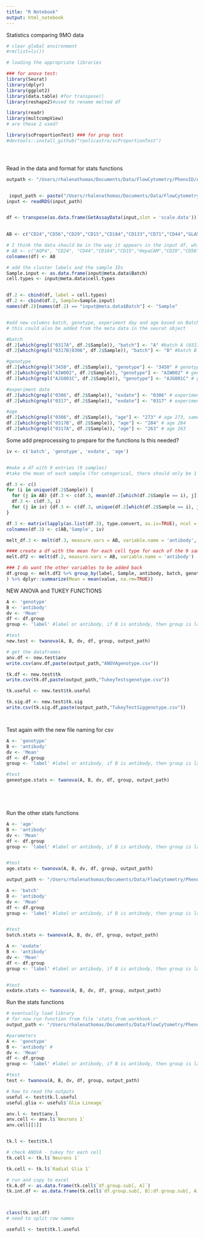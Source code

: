 ```yaml
---
title: "R Notebook"
output: html_notebook
---
```


Statistics comparing 9MO data


```r
# clear global environment
#rm(list=ls())

# loading the appropriate libraries

### for anova test: 
library(Seurat)
library(dplyr)
library(ggplot2)
library(data.table) #for transpose()
library(reshape2)#used to rename melted df

library(readr)
library(multcompView)
# are these 2 used?

library(scProportionTest) ### for prop test 
#devtools::install_github("rpolicastro/scProportionTest")





```

Read in the data and format for stats functions

```r
outpath <- "/Users/rhalenathomas/Documents/Data/FlowCytometry/PhenoID/Analysis/PaperFigures/"


 input_path <- paste("/Users/rhalenathomas/Documents/Data/FlowCytometry/PhenoID/Analysis/PaperFigures/","All9MOannaote.12072022.Rds")
input <- readRDS(input_path)


df <- transpose(as.data.frame(GetAssayData(input,slot = 'scale.data')))

 
AB <- c("CD24","CD56","CD29","CD15","CD184","CD133","CD71","CD44","GLAST","AQP4","HepaCAM", "CD140a","O4")

# I think the data should be in the way it appears in the input df, which 
# AB <- c("AQP4", "CD24", "CD44","CD184","CD15","HepaCAM","CD29","CD56", "O4","CD140a","CD133","GLAST","CD71")
colnames(df) <- AB

# add the cluster labels and the sample IDs
Sample.input <- as.data.frame(input@meta.data$Batch)
cell.types <- input@meta.data$cell.types


df.2 <- cbind(df, label = cell.types)
df.2 <- cbind(df.2, Sample=Sample.input)
names(df.2)[names(df.2) == "input@meta.data$Batch"] <- "Sample"


#add new columns batch, genotype, experiment day and age based on Batch (the old column)
# this could also be added from the meta data in the seurat object

#batch
df.2[which(grepl("0317A", df.2$Sample)), "batch"] <- "A" #batch A (0317A = A)
df.2[which(grepl("0317B|0306", df.2$Sample)), "batch"] <- "B" #batch B (0317B ir 0306 = B)

#genotype
df.2[which(grepl("3450", df.2$Sample)), "genotype"] <- "3450" # genotype 3450
df.2[which(grepl("AIW002", df.2$Sample)), "genotype"] <- "AIW002" # genotype AIW002
df.2[which(grepl("AJG001C", df.2$Sample)), "genotype"] <- "AJG001C" # genotype AJG001C

#experiment date
df.2[which(grepl("0306", df.2$Sample)), "exdate"] <- "0306" # experiment date 0306
df.2[which(grepl("0317", df.2$Sample)), "exdate"] <- "0317" # experiment date 0317

#age
df.2[which(grepl("0306", df.2$Sample)), "age"] <- "273" # age 273, same as ex date 0306
df.2[which(grepl("0317B", df.2$Sample)), "age"] <- "284" # age 284
df.2[which(grepl("0317A", df.2$Sample)), "age"] <- "263" # age 263


```

Some add preprocessing to prepare for the functions
Is this needed?

```r

iv <- c('batch', 'genotype', 'exdate', 'age')


#make a df with 9 entries (9 samples)
#take the mean of each sample (for categorical, there should only be 1 value) 

df.3 <- c()
for (i in unique(df.2$Sample)) {
  for (j in AB) {df.3 <- c(df.3, mean(df.2[which(df.2$Sample == i), j]))}
  df.3 <- c(df.3, i)
  for (j in iv) {df.3 <- c(df.3, unique(df.2[which(df.2$Sample == i), j]))}
}

df.3 <- matrix(lapply(as.list(df.3), type.convert, as.is=TRUE), ncol = length(c(AB,'Sample', iv)), byrow = TRUE)
colnames(df.3) <- c(AB,'Sample', iv)

melt_df.3 <- melt(df.3, measure.vars = AB, variable.name = 'antibody', value.name = 'AB.mean.expression') # variable = AB name, value = AB mean expression/sample

#### create a df with the mean for each cell type for each of the 9 samples
melt.df2 <- melt(df.2, measure.vars = AB, variable.name = 'antibody')

### I do want the other variables to be added back
df.group <- melt.df2 %>% group_by(label, Sample, antibody, batch, genotype, exdate, age
) %>% dplyr::summarize(Mean = mean(value, na.rm=TRUE))

```

NEW ANOVA and TUKEY FUNCTIONS

```r

A <- 'genotype'
B <- 'antibody' 
dv <- 'Mean'
df <- df.group 
group <- 'label' #label or antibody, if B is antibody, then group is label, if B is label, then group is antibody

#test
new.test <- twanova(A, B, dv, df, group, output_path)

# get the dataframes 
anv.df <- new.test$anv
write.csv(anv.df,paste(output_path,"ANOVAgenotype.csv"))

tk.df <- new.test$tk
write.csv(tk.df,paste(output_path,"TukeyTestsgenotype.csv"))

tk.useful <- new.test$tk.useful

tk.sig.df <- new.test$tk.sig
write.csv(tk.sig.df,paste(output_path,"TukeyTestSiggenotype.csv"))




```


Test again with the new file naming for csv

```r

A <- 'genotype'
B <- 'antibody' 
dv <- 'Mean'
df <- df.group 
group <- 'label' #label or antibody, if B is antibody, then group is label, if B is label, then group is antibody

#test
geneotype.stats <- twanova(A, B, dv, df, group, output_path)






```


Run the other stats functions

```r
A <- 'age'
B <- 'antibody' 
dv <- 'Mean'
df <- df.group 
group <- 'label' #label or antibody, if B is antibody, then group is label, if B is label, then group is antibody


#test
age.stats <- twanova(A, B, dv, df, group, output_path)

```


```r

output_path <- "/Users/rhalenathomas/Documents/Data/FlowCytometry/PhenoID/Analysis/PaperFigures/Statists/"

A <- 'batch'
B <- 'antibody' 
dv <- 'Mean'
df <- df.group 
group <- 'label' #label or antibody, if B is antibody, then group is label, if B is label, then group is antibody


#test
batch.stats <- twanova(A, B, dv, df, group, output_path)


```

```r

A <- 'exdate'
B <- 'antibody' 
dv <- 'Mean'
df <- df.group 
group <- 'label' #label or antibody, if B is antibody, then group is label, if B is label, then group is antibody


#test
exdate.stats <- twanova(A, B, dv, df, group, output_path)


```







Run the stats functions

```r

# eventually load library
# for now run function from file 'stats_from_workbook.r'
output_path <- "/Users/rhalenathomas/Documents/Data/FlowCytometry/PhenoID/Analysis/PaperFigures/"

#parameters
A <- 'genotype' 
B <- 'antibody' #  
dv <- 'Mean'
df <- df.group 
group <- 'label' #label or antibody, if B is antibody, then group is label, if B is label, then group is antibody

#test
test <- twanova(A, B, dv, df, group, output_path)

# how to read the outputs
useful <- test$tk.l.useful
useful.glia <- useful$`Glia Lineage`

anv.l <- test$anv.l
anv.cell <- anv.l$`Neurons 1`
anv.cell[[1]]


tk.l <- test$tk.l

# check ANOVA - tukey for each cell
tk.cell <- tk.l$`Neurons 1`

tk.cell <- tk.l$`Radial Glia 1`

# run and copy to excel
tk.A.df <- as.data.frame(tk.cell$`df.group.sub[, A]`)
tk.int.df <- as.data.frame(tk.cell$`df.group.sub[, B]:df.group.sub[, A]`)



class(tk.int.df)
# need to split row names

usefull <- test$tk.l.useful



```


